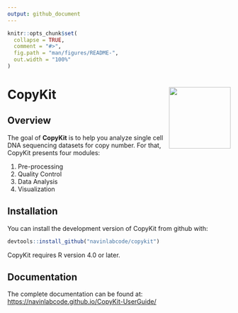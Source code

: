 ```yaml
---
output: github_document
---
```


<!-- README.md is generated from README.Rmd. Please edit that file -->

```r
knitr::opts_chunk$set(
  collapse = TRUE,
  comment = "#>",
  fig.path = "man/figures/README-",
  out.width = "100%"
)
```

# CopyKit <a href='https://github.com/navinlabcode/copykit'><img src='images/copykit_hexsticker_v2.png' align="right" height="139" /></a>

<!-- badges: start -->
<!-- badges: end -->

## Overview

The goal of **CopyKit** is to help you analyze single cell DNA sequencing datasets for copy number.
For that, CopyKit presents four modules:

 1) Pre-processing
 2) Quality Control
 3) Data Analysis
 4) Visualization

## Installation

You can install the development version of CopyKit from github with:

``` r
devtools::install_github("navinlabcode/copykit")
```

CopyKit requires R version 4.0 or later.

## Documentation

The complete documentation can be found at:
[https://navinlabcode.github.io/CopyKit-UserGuide/](https://navinlabcode.github.io/CopyKit-UserGuide/)


